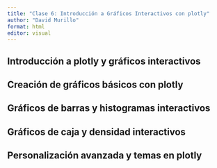---
title: "Clase 6: Introducción a Gráficos Interactivos con plotly"
author: "David Murillo"
format: html
editor: visual
---

## Introducción a plotly y gráficos interactivos

## Creación de gráficos básicos con plotly

## Gráficos de barras y histogramas interactivos

## Gráficos de caja y densidad interactivos

## Personalización avanzada y temas en plotly